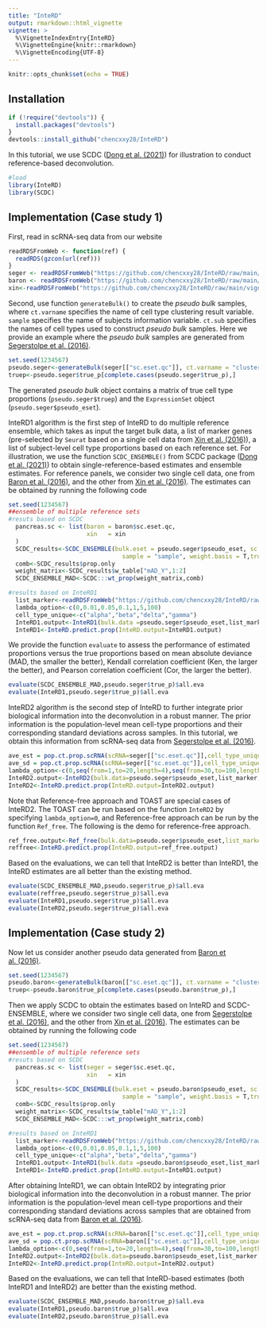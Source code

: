 ```yaml
---
title: "InteRD"
output: rmarkdown::html_vignette
vignette: >
  %\VignetteIndexEntry{InteRD}
  %\VignetteEngine{knitr::rmarkdown}
  %\VignetteEncoding{UTF-8}
---
```

```r
knitr::opts_chunk$set(echo = TRUE)
```

## Installation
```r
if (!require("devtools")) {
  install.packages("devtools")
}
devtools::install_github("chencxxy28/InteRD")
```

In this tutorial, we use SCDC ([Dong et al. (2021)](https://academic.oup.com/bib/article/22/1/416/5699815)) for illustration to conduct reference-based deconvolution. 

```r
#load
library(InteRD)
library(SCDC)
```

## Implementation (Case study 1)
First, read in scRNA-seq data from our website 
```r
readRDSFromWeb <- function(ref) {
  readRDS(gzcon(url(ref)))
}
seger <- readRDSFromWeb("https://github.com/chencxxy28/InteRD/raw/main/vignettes/data/segerstolpe.rds")
baron <- readRDSFromWeb("https://github.com/chencxxy28/InteRD/raw/main/vignettes/data/baron.rds")
xin<-readRDSFromWeb("https://github.com/chencxxy28/InteRD/raw/main/vignettes/data/Xin_nonD.rds")
```

Second, use function `generateBulk()` to create the _pseudo bulk_ samples, where `ct.varname` specifies the name of cell type clustering result variable. `sample` specifies the name of subjects information variable. `ct.sub` specifies the names of cell types used to construct _pseudo bulk_ samples. Here we provide an example where the _pseudo bulk_ samples are generated from [Segerstolpe et al. (2016)](https://www.sciencedirect.com/science/article/pii/S1550413116304363?via%3Dihub).

```r
set.seed(1234567)
pseudo.seger<-generateBulk(seger[["sc.eset.qc"]], ct.varname = "cluster", sample = "sample", ct.sub = c("alpha","beta","delta","gamma"), nbulk = 40, low_s = 0.3, upp_s = 0.7)
truep<-pseudo.seger$true_p[complete.cases(pseudo.seger$true_p),]
```

The generated _pseudo bulk_ object contains a matrix of true cell type proportions (`pseudo.seger$truep`) and the `ExpressionSet` object (`pseudo.seger$pseudo_eset`).

InteRD1 algorithm is the first step of InteRD to do multiple reference ensemble, which takes as input the target bulk data, a list of marker genes (pre-selected by `Seurat` based on a single cell data from [Xin et al. (2016)](https://www.sciencedirect.com/science/article/pii/S155041311630434X?via%3Dihub)), a list of subject-level cell type proportions based on each reference set. For illustration, we use the function `SCDC_ENSEMBLE()` from SCDC package ([Dong et al. (2021)](https://academic.oup.com/bib/article/22/1/416/5699815)) to obtain single-reference-based estimates and ensemble estimates. For reference panels, we consider two single cell data, one from [Baron et al. (2016)](https://www.ncbi.nlm.nih.gov/pmc/articles/PMC5228327/), and the other from [Xin et al. (2016)](https://www.sciencedirect.com/science/article/pii/S155041311630434X?via%3Dihub). The estimates can be obtained by running the following code

```r
set.seed(1234567)
##ensemble of multiple reference sets 
#resuts based on SCDC
  pancreas.sc <- list(baron = baron$sc.eset.qc,
                      xin   = xin
  )
  SCDC_results<-SCDC_ENSEMBLE(bulk.eset = pseudo.seger$pseudo_eset, sc.eset.list = pancreas.sc, ct.varname = "cluster",
                                sample = "sample", weight.basis = T,truep = truep, ct.sub =  c("alpha","beta","delta","gamma"), search.length = 0.02,grid.search=T)
  comb<-SCDC_results$prop.only
  weight_matrix<-SCDC_results$w_table["mAD_Y",1:2]
  SCDC_ENSEMBLE_MAD<-SCDC:::wt_prop(weight_matrix,comb)

#results based on InteRD1
  list_marker<-readRDSFromWeb("https://github.com/chencxxy28/InteRD/raw/main/vignettes/data/list_markerbaron20.rds") #get markers selected from xin et al (2016)
  lambda_option<-c(0,0.01,0.05,0.1,1,5,100)
  cell_type_unique<-c("alpha","beta","delta","gamma")
  InteRD1.output<-InteRD1(bulk.data =pseudo.seger$pseudo_eset,list_marker,cell_type_unique,comb_used=comb,lambda_option)
  InteRD1<-InteRD.predict.prop(InteRD.output=InteRD1.output)
```

We provide the function `evaluate` to assess the performance of estimated proportions versus the true proportions based on mean absolute deviance (MAD, the smaller the better), Kendall correlation coefficient (Ken, the larger the better), and Pearson correlation coefficient (Cor, the larger the better).

```r
evaluate(SCDC_ENSEMBLE_MAD,pseudo.seger$true_p)$all.eva
evaluate(InteRD1,pseudo.seger$true_p)$all.eva
```

InteRD2 algorithm is the second step of InteRD to further integrate prior biological information into the deconvolution in a robust manner. The prior information is the population-level mean cell-type proportions and their corresponding standard deviations across samples. In this tutorial, we obtain this information from scRNA-seq data from [Segerstolpe et al. (2016)](https://www.sciencedirect.com/science/article/pii/S1550413116304363?via%3Dihub).
```r
ave_est = pop.ct.prop.scRNA(scRNA=seger[["sc.eset.qc"]],cell_type_unique=cell_type_unique)$pop.ct.prop
ave_sd = pop.ct.prop.scRNA(scRNA=seger[["sc.eset.qc"]],cell_type_unique=cell_type_unique)$pop.ct.sd
lambda_option<-c(0,seq(from=1,to=20,length=4),seq(from=30,to=100,length=4),200,500,1000000^2)
InteRD2.output<-InteRD2(bulk.data=pseudo.seger$pseudo_eset,list_marker,cell_type_unique,comb_sampled=InteRD1,ave_est,ave_sd,lambda_option=lambda_option)
InteRD2<-InteRD.predict.prop(InteRD.output=InteRD2.output)
```

Note that Reference-free approach and TOAST are special cases of InteRD2. The TOAST can be run based on the function `InteRD2` by specifying `lambda_option=0`, and Reference-free approach can be run by the function `Ref_free`. The following is the demo for reference-free approach.
```r
ref_free.output<-Ref_free(bulk.data=pseudo.seger$pseudo_eset,list_marker=list_marker,cell_type_unique=cell_type_unique)
reffree<-InteRD.predict.prop(InteRD.output=ref_free.output)
```

Based on the evaluations, we can tell that InteRD2 is better than InteRD1, the InteRD estimates are all better than the existing method.
```r
evaluate(SCDC_ENSEMBLE_MAD,pseudo.seger$true_p)$all.eva
evaluate(reffree,pseudo.seger$true_p)$all.eva
evaluate(InteRD1,pseudo.seger$true_p)$all.eva
evaluate(InteRD2,pseudo.seger$true_p)$all.eva
```

## Implementation (Case study 2)
Now let us consider another pseudo data generated from [Baron et al. (2016)](https://www.ncbi.nlm.nih.gov/pmc/articles/PMC5228327/).

```r
set.seed(1234567)
pseudo.baron<-generateBulk(baron[["sc.eset.qc"]], ct.varname = "cluster", sample = "sample", ct.sub = c("alpha","beta","delta","gamma"), nbulk = 40, low_s = 0.3, upp_s = 0.7)
truep<-pseudo.baron$true_p[complete.cases(pseudo.baron$true_p),]
```

Then we apply SCDC to obtain the estimates based on InteRD and SCDC-ENSEMBLE, where we consider two single cell data, one from [Segerstolpe et al. (2016)](https://www.sciencedirect.com/science/article/pii/S1550413116304363?via%3Dihub), and the other from [Xin et al. (2016)](https://www.sciencedirect.com/science/article/pii/S155041311630434X?via%3Dihub). The estimates can be obtained by running the following code

```r
set.seed(1234567)
##ensemble of multiple reference sets 
#resuts based on SCDC
  pancreas.sc <- list(seger = seger$sc.eset.qc,
                      xin   = xin
  )
  SCDC_results<-SCDC_ENSEMBLE(bulk.eset = pseudo.baron$pseudo_eset, sc.eset.list = pancreas.sc, ct.varname = "cluster",
                                sample = "sample", weight.basis = T,truep = truep, ct.sub =  c("alpha","beta","delta","gamma"), search.length = 0.02,grid.search=T)
  comb<-SCDC_results$prop.only
  weight_matrix<-SCDC_results$w_table["mAD_Y",1:2]
  SCDC_ENSEMBLE_MAD<-SCDC:::wt_prop(weight_matrix,comb)

#results based on InteRD1
  list_marker<-readRDSFromWeb("https://github.com/chencxxy28/InteRD/raw/main/vignettes/data/list_markerbaron20.rds") #get markers selected from xin et al (2016)
  lambda_option<-c(0,0.01,0.05,0.1,1,5,100)
  cell_type_unique<-c("alpha","beta","delta","gamma")
  InteRD1.output<-InteRD1(bulk.data =pseudo.baron$pseudo_eset,list_marker,cell_type_unique,comb_used=comb,lambda_option)
  InteRD1<-InteRD.predict.prop(InteRD.output=InteRD1.output)
```


After obtaining InteRD1, we can obtain InteRD2 by integrating prior biological information into the deconvolution in a robust manner. The prior information is the population-level mean cell-type proportions and their corresponding standard deviations across samples that are obtained from scRNA-seq data from [Baron et al. (2016)](https://www.ncbi.nlm.nih.gov/pmc/articles/PMC5228327/).

```r
ave_est = pop.ct.prop.scRNA(scRNA=baron[["sc.eset.qc"]],cell_type_unique=cell_type_unique)$pop.ct.prop
ave_sd = pop.ct.prop.scRNA(scRNA=baron[["sc.eset.qc"]],cell_type_unique=cell_type_unique)$pop.ct.sd
lambda_option<-c(0,seq(from=1,to=20,length=4),seq(from=30,to=100,length=4),200,500,1000000^2)
InteRD2.output<-InteRD2(bulk.data=pseudo.baron$pseudo_eset,list_marker,cell_type_unique,comb_sampled=InteRD1,ave_est,ave_sd,lambda_option=lambda_option)
InteRD2<-InteRD.predict.prop(InteRD.output=InteRD2.output)
```

Based on the evaluations, we can tell that InteRD-based estimates (both InteRD1 and InteRD2) are better than the existing method.
```r
evaluate(SCDC_ENSEMBLE_MAD,pseudo.baron$true_p)$all.eva
evaluate(InteRD1,pseudo.baron$true_p)$all.eva
evaluate(InteRD2,pseudo.baron$true_p)$all.eva
```


